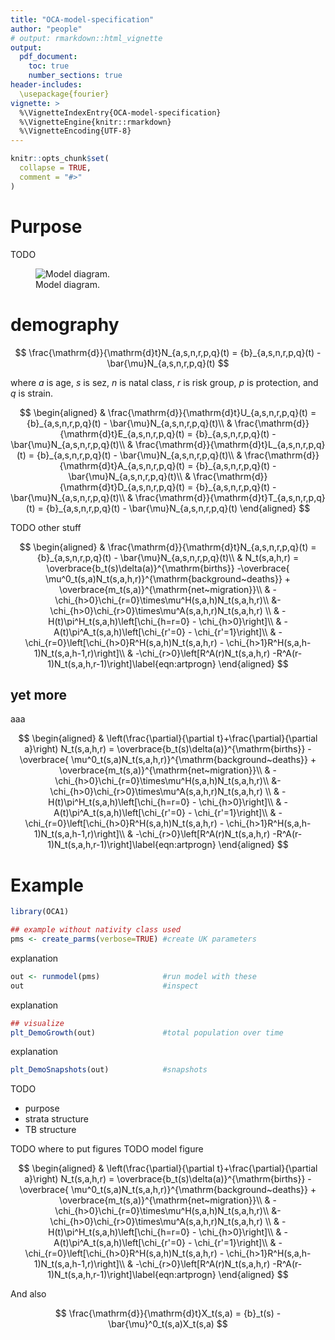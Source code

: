 ```yaml
---
title: "OCA-model-specification"
author: "people"
# output: rmarkdown::html_vignette
output:
  pdf_document:
    toc: true
    number_sections: true
header-includes:
  \usepackage{fourier}
vignette: >
  %\VignetteIndexEntry{OCA-model-specification}
  %\VignetteEngine{knitr::rmarkdown}
  %\VignetteEncoding{UTF-8}
---
```


```r
knitr::opts_chunk$set(
  collapse = TRUE,
  comment = "#>"
)
```


# Purpose

TODO 

![Model diagram.](model.png)

# demography

$$
\frac{\mathrm{d}}{\mathrm{d}t}N_{a,s,n,r,p,q}(t) = {b}_{a,s,n,r,p,q}(t) - \bar{\mu}N_{a,s,n,r,p,q}(t)
$$

where $a$ is age, $s$ is sez, $n$ is natal class, $r$ is risk group, $p$ is protection, and $q$ is strain.

$$
\begin{aligned}
& \frac{\mathrm{d}}{\mathrm{d}t}U_{a,s,n,r,p,q}(t) = {b}_{a,s,n,r,p,q}(t) - \bar{\mu}N_{a,s,n,r,p,q}(t)\\
& \frac{\mathrm{d}}{\mathrm{d}t}E_{a,s,n,r,p,q}(t) = {b}_{a,s,n,r,p,q}(t) - \bar{\mu}N_{a,s,n,r,p,q}(t)\\
& \frac{\mathrm{d}}{\mathrm{d}t}L_{a,s,n,r,p,q}(t) = {b}_{a,s,n,r,p,q}(t) - \bar{\mu}N_{a,s,n,r,p,q}(t)\\
& \frac{\mathrm{d}}{\mathrm{d}t}A_{a,s,n,r,p,q}(t) = {b}_{a,s,n,r,p,q}(t) - \bar{\mu}N_{a,s,n,r,p,q}(t)\\
& \frac{\mathrm{d}}{\mathrm{d}t}D_{a,s,n,r,p,q}(t) = {b}_{a,s,n,r,p,q}(t) - \bar{\mu}N_{a,s,n,r,p,q}(t)\\
& \frac{\mathrm{d}}{\mathrm{d}t}T_{a,s,n,r,p,q}(t) = {b}_{a,s,n,r,p,q}(t) - \bar{\mu}N_{a,s,n,r,p,q}(t)
\end{aligned}
$$

TODO other stuff


$$
\begin{aligned}
    & \frac{\mathrm{d}}{\mathrm{d}t}N_{a,s,n,r,p,q}(t) = {b}_{a,s,n,r,p,q}(t) - \bar{\mu}N_{a,s,n,r,p,q}(t)\\
    & N_t(s,a,h,r) = \overbrace{b_t(s)\delta(a)}^{\mathrm{births}} -\overbrace{ \mu^0_t(s,a)N_t(s,a,h,r)}^{\mathrm{background~deaths}} + \overbrace{m_t(s,a)}^{\mathrm{net~migration}}\\
    & -\chi_{h>0}\chi_{r=0}\times\mu^H(s,a,h)N_t(s,a,h,r)\\
    &-\chi_{h>0}\chi_{r>0}\times\mu^A(s,a,h,r)N_t(s,a,h,r)  \\
    & -H(t)\pi^H_t(s,a,h)\left[\chi_{h=r=0} - \chi_{h>0}\right]\\
    & -A(t)\pi^A_t(s,a,h)\left[\chi_{r'=0} - \chi_{r'=1}\right]\\
    & -\chi_{r=0}\left[\chi_{h>0}R^H(s,a,h)N_t(s,a,h,r) - \chi_{h>1}R^H(s,a,h-1)N_t(s,a,h-1,r)\right]\\
    & -\chi_{r>0}\left[R^A(r)N_t(s,a,h,r) -R^A(r-1)N_t(s,a,h,r-1)\right]\label{eqn:artprogn}
\end{aligned}
$$



## yet more

aaa

$$
\begin{aligned}
    & \left(\frac{\partial}{\partial t}+\frac{\partial}{\partial a}\right) N_t(s,a,h,r) = \overbrace{b_t(s)\delta(a)}^{\mathrm{births}} -\overbrace{ \mu^0_t(s,a)N_t(s,a,h,r)}^{\mathrm{background~deaths}} + \overbrace{m_t(s,a)}^{\mathrm{net~migration}}\\
    & -\chi_{h>0}\chi_{r=0}\times\mu^H(s,a,h)N_t(s,a,h,r)\\
    &-\chi_{h>0}\chi_{r>0}\times\mu^A(s,a,h,r)N_t(s,a,h,r)  \\
    & -H(t)\pi^H_t(s,a,h)\left[\chi_{h=r=0} - \chi_{h>0}\right]\\
    & -A(t)\pi^A_t(s,a,h)\left[\chi_{r'=0} - \chi_{r'=1}\right]\\
    & -\chi_{r=0}\left[\chi_{h>0}R^H(s,a,h)N_t(s,a,h,r) - \chi_{h>1}R^H(s,a,h-1)N_t(s,a,h-1,r)\right]\\
    & -\chi_{r>0}\left[R^A(r)N_t(s,a,h,r) -R^A(r-1)N_t(s,a,h,r-1)\right]\label{eqn:artprogn}
\end{aligned}
$$



# Example

```r
library(OCA1)

## example without nativity class used
pms <- create_parms(verbose=TRUE) #create UK parameters
```


explanation
```r
out <- runmodel(pms)              #run model with these
out                               #inspect
```

explanation
```r
## visualize
plt_DemoGrowth(out)               #total population over time
```

explanation

```r
plt_DemoSnapshots(out)            #snapshots
```

TODO

- purpose
- strata structure
- TB structure

TODO where to put figures
TODO model figure




$$
\begin{aligned}
    & \left(\frac{\partial}{\partial t}+\frac{\partial}{\partial a}\right) N_t(s,a,h,r) = \overbrace{b_t(s)\delta(a)}^{\mathrm{births}} -\overbrace{ \mu^0_t(s,a)N_t(s,a,h,r)}^{\mathrm{background~deaths}} + \overbrace{m_t(s,a)}^{\mathrm{net~migration}}\\
    & -\chi_{h>0}\chi_{r=0}\times\mu^H(s,a,h)N_t(s,a,h,r)\\
    &-\chi_{h>0}\chi_{r>0}\times\mu^A(s,a,h,r)N_t(s,a,h,r)  \\
    & -H(t)\pi^H_t(s,a,h)\left[\chi_{h=r=0} - \chi_{h>0}\right]\\
    & -A(t)\pi^A_t(s,a,h)\left[\chi_{r'=0} - \chi_{r'=1}\right]\\
    & -\chi_{r=0}\left[\chi_{h>0}R^H(s,a,h)N_t(s,a,h,r) - \chi_{h>1}R^H(s,a,h-1)N_t(s,a,h-1,r)\right]\\
    & -\chi_{r>0}\left[R^A(r)N_t(s,a,h,r) -R^A(r-1)N_t(s,a,h,r-1)\right]\label{eqn:artprogn}
\end{aligned}
$$



And also

$$
\frac{\mathrm{d}}{\mathrm{d}t}X_t(s,a) = {b}_t(s) - \bar{\mu}^0_t(s,a)X_t(s,a)
$$





